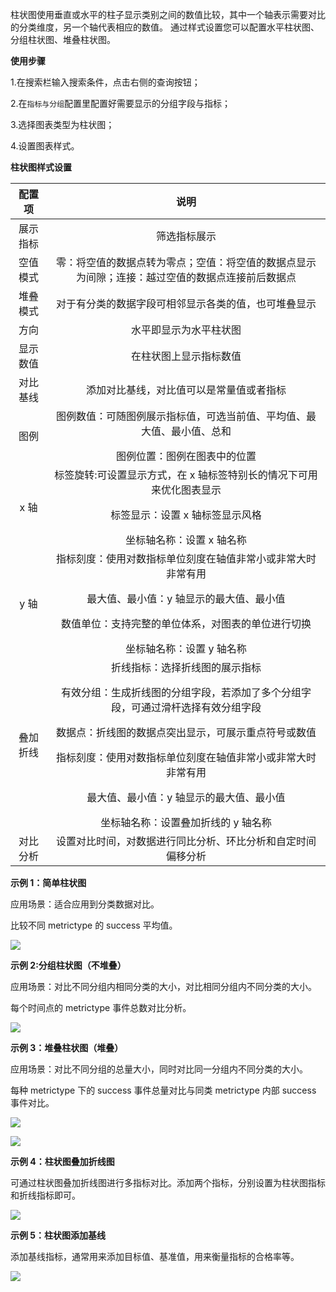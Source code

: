 柱状图使用垂直或水平的柱子显示类别之间的数值比较，其中一个轴表示需要对比的分类维度，另一个轴代表相应的数值。
通过样式设置您可以配置水平柱状图、分组柱状图、堆叠柱状图。

**使用步骤**

1.在搜索栏输入搜索条件，点击右侧的查询按钮；

2.在`指标与分组`配置里配置好需要显示的分组字段与指标；

3.选择图表类型为柱状图；

4.设置图表样式。

**柱状图样式设置**

|配置项|说明|
|:-:|:-:|
|展示指标|筛选指标展示|
|空值模式|零：将空值的数据点转为零点；空值：将空值的数据点显示为间隙；连接：越过空值的数据点连接前后数据点|
|堆叠模式|对于有分类的数据字段可相邻显示各类的值，也可堆叠显示|
|方向|水平即显示为水平柱状图|
|显示数值|在柱状图上显示指标数值|
|对比基线|添加对比基线，对比值可以是常量值或者指标|
|图例|图例数值：可随图例展示指标值，可选当前值、平均值、最大值、最小值、总和</p>图例位置：图例在图表中的位置|
|x 轴|标签旋转:可设置显示方式，在 x 轴标签特别长的情况下可用来优化图表显示</p>标签显示：设置 x 轴标签显示风格</p>坐标轴名称：设置 x 轴名称|
|y 轴|指标刻度：使用对数指标单位刻度在轴值⾮常⼩或⾮常⼤时⾮常有⽤</p>最大值、最小值：y 轴显示的最大值、最小值</p>数值单位：支持完整的单位体系，对图表的单位进行切换</p>坐标轴名称：设置 y 轴名称|
|叠加折线|折线指标：选择折线图的展示指标</p>有效分组：生成折线图的分组字段，若添加了多个分组字段，可通过滑杆选择有效分组字段</p>数据点：折线图的数据点突出显示，可展示重点符号或数值</p>指标刻度：使用对数指标单位刻度在轴值⾮常⼩或⾮常⼤时⾮常有⽤</p>最大值、最小值：y 轴显示的最大值、最小值</p>坐标轴名称：设置叠加折线的 y 轴名称|
|对比分析|设置对比时间，对数据进行同比分析、环比分析和自定时间偏移分析|

**示例 1：简单柱状图**

应用场景：适合应用到分类数据对比。

比较不同 metrictype 的 success 平均值。

![](https://pandora-kibana.qiniu.com/report/barcgart_1.png)

**示例 2:分组柱状图（不堆叠）**

应用场景：对比不同分组内相同分类的大小，对比相同分组内不同分类的大小。

每个时间点的 metrictype 事件总数对比分析。

![](https://pandora-kibana.qiniu.com/report/barchart_2.png)

**示例 3：堆叠柱状图（堆叠）**

应用场景：对比不同分组的总量大小，同时对比同一分组内不同分类的大小。

每种 metrictype 下的 success 事件总量对比与同类 metrictype 内部 success 事件对比。

![](https://pandora-kibana.qiniu.com/report/barchart_3.png)

![](https://pandora-kibana.qiniu.com/report/barchart_4.png)

**示例 4：柱状图叠加折线图**

可通过柱状图叠加折线图进行多指标对比。添加两个指标，分别设置为柱状图指标和折线指标即可。

![](https://pandora-kibana.qiniu.com/report/bar_add_line.png)

**示例 5：柱状图添加基线**

添加基线指标，通常用来添加目标值、基准值，用来衡量指标的合格率等。

![](https://pandora-kibana.qiniu.com/report/bar_add_base.png)

